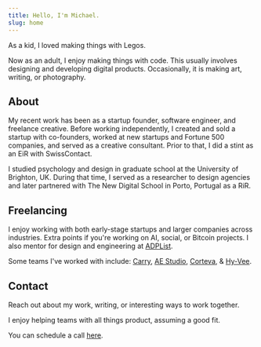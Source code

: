 ```yaml
---
title: Hello, I'm Michael.
slug: home
---
```


As a kid, I loved making things with Legos.

Now as an adult, I enjoy making things with code. This usually involves designing and developing digital products. Occasionally, it is making art, writing, or photography.

## About

My recent work has been as a startup founder, software engineer, and freelance creative. Before working independently, I created and sold a startup with co-founders, worked at new startups and Fortune 500 companies, and served as a creative consultant. Prior to that, I did a stint as an EiR with SwissContact.

I studied psychology and design in graduate school at the University of Brighton, UK. During that time, I served as a researcher to design agencies and later partnered with The New Digital School in Porto, Portugal as a RiR.

## Freelancing

I enjoy working with both early-stage startups and larger companies across industries. Extra points if you're working on AI, social, or Bitcoin projects. I also mentor for design and engineering at [ADPList](https://adplist.org/mentors/michael-boland).

Some teams I've worked with include: [Carry](https://carry.com), [AE Studio](https://ae.studio), [Corteva](https://corteva.com), & [Hy-Vee](https://hy-vee.com).

## Contact

Reach out about my work, writing, or interesting ways to work together.

I enjoy helping teams with all things product, assuming a good fit.

You can schedule a call [here](https://cal.com/bolander72/chat).
